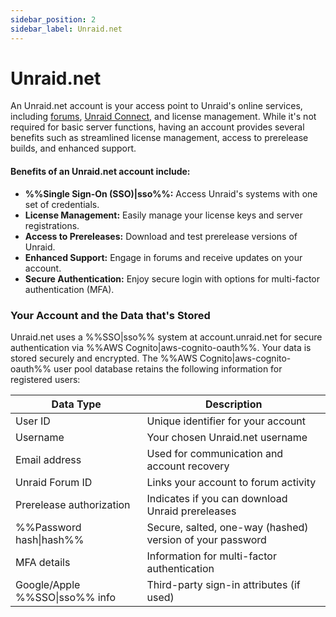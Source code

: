 ```yaml
---
sidebar_position: 2
sidebar_label: Unraid.net
---
```


# Unraid.net

An Unraid.net account is your access point to Unraid's online services, including [forums](https://forums.unraid.net/), [Unraid Connect](../../unraid-connect/overview-and-setup.mdx), and license management. While it's not required for basic server functions, having an account provides several benefits such as streamlined license management, access to prerelease builds, and enhanced support.

#### Benefits of an Unraid.net account include:

- **%%Single Sign-On (SSO)|sso%%:** Access Unraid's systems with one set of credentials.
- **License Management:** Easily manage your license keys and server registrations.
- **Access to Prereleases:** Download and test prerelease versions of Unraid.
- **Enhanced Support:** Engage in forums and receive updates on your account.
- **Secure Authentication:** Enjoy secure login with options for multi-factor authentication (MFA).

### Your Account and the Data that's Stored

Unraid.net uses a %%SSO|sso%% system at account.unraid.net for secure authentication via %%AWS Cognito|aws-cognito-oauth%%. Your data is stored securely and encrypted. The %%AWS Cognito|aws-cognito-oauth%% user pool database retains the following information for registered users:

| Data Type                      | Description                                               |
| ------------------------------ | --------------------------------------------------------- |
| User ID                        | Unique identifier for your account                        |
| Username                       | Your chosen Unraid.net username                           |
| Email address                  | Used for communication and account recovery               |
| Unraid Forum ID                | Links your account to forum activity                      |
| Prerelease authorization       | Indicates if you can download Unraid prereleases          |
| %%Password hash\|hash%%        | Secure, salted, one-way (hashed) version of your password |
| MFA details                    | Information for multi-factor authentication               |
| Google/Apple %%SSO\|sso%% info | Third-party sign-in attributes (if used)                  |
